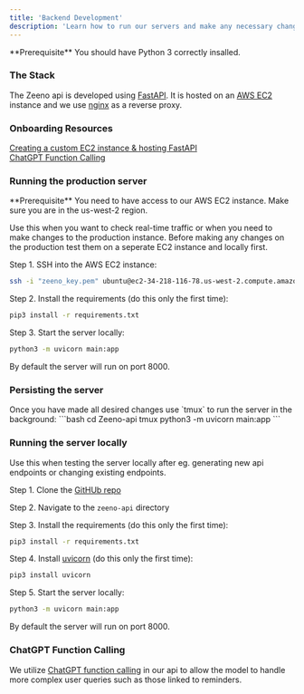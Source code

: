 ```yaml
---
title: 'Backend Development'
description: 'Learn how to run our servers and make any necessary changes to configurations'
---
```


<Info>
  **Prerequisite** You should have Python 3 correctly insalled.
</Info>

### The Stack

The Zeeno api is developed using [FastAPI](https://fastapi.tiangolo.com/). It is hosted on an [AWS EC2](https://aws.amazon.com/ec2/) instance and we use [nginx](https://www.nginx.com/) as a reverse proxy.

### Onboarding Resources

[Creating a custom EC2 instance & hosting FastAPI](https://www.youtube.com/watch?v=SgSnz7kW-Ko&ab_channel=pixegami)  
[ChatGPT Function Calling](https://github.com/openai/openai-cookbook/blob/main/examples/How_to_call_functions_with_chat_models.ipynb)

### Running the production server

<Info>
  **Prerequisite** You need to have access to our AWS EC2 instance. Make sure you are in the us-west-2 region.
</Info>

Use this when you want to check real-time traffic or when you need to make changes to the production instance. Before making any changes on the production test them on a seperate EC2 instance and locally first.

Step 1. SSH into the AWS EC2 instance:

```bash
ssh -i "zeeno_key.pem" ubuntu@ec2-34-218-116-78.us-west-2.compute.amazonaws.com
```

Step 2. Install the requirements (do this only the first time):

```bash
pip3 install -r requirements.txt
```
Step 3. Start the server locally:

```bash
python3 -m uvicorn main:app
```
By default the server will run on port 8000.

### Persisting the server
<Info>
  Once you have made all desired changes use `tmux` to run the server in the background:
  ```bash
cd Zeeno-api  
tmux  
python3 -m uvicorn main:app
```
</Info>


### Running the server locally

Use this when testing the server locally after eg. generating new api endpoints or changing existing endpoints.

Step 1. Clone the [GitHUb repo](https://github.com/42enrique/zeeno-api)

Step 2. Navigate to the `zeeno-api` directory

Step 3. Install the requirements (do this only the first time):

```bash
pip3 install -r requirements.txt
```

Step 4. Install [uvicorn](https://www.uvicorn.org/) (do this only the first time):

```bash
pip3 install uvicorn
```

Step 5. Start the server locally:

```bash
python3 -m uvicorn main:app
```
By default the server will run on port 8000.

### ChatGPT Function Calling

We utilize [ChatGPT function calling](https://github.com/openai/openai-cookbook/blob/main/examples/How_to_call_functions_with_chat_models.ipynb) in our api to allow the model to handle more complex user queries such as those linked to reminders.